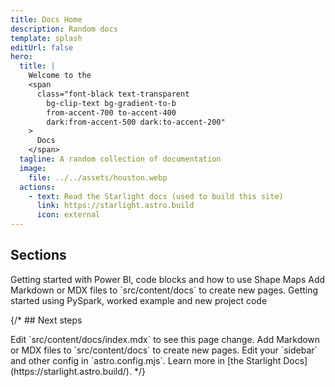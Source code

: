```yaml
---
title: Docs Home
description: Random docs
template: splash
editUrl: false
hero:
  title: |
    Welcome to the
    <span
      class="font-black text-transparent
        bg-clip-text bg-gradient-to-b
        from-accent-700 to-accent-400
        dark:from-accent-500 dark:to-accent-200"
    >
      Docs
    </span>
  tagline: A random collection of documentation
  image:
    file: ../../assets/houston.webp
  actions:
    - text: Read the Starlight docs (used to build this site)
      link: https://starlight.astro.build
      icon: external
---
```



## Sections

<CardGrid>
  <Card title="Power BI" icon="pencil">
    Getting started with Power BI, code blocks and how to use Shape Maps
    <LinkCard
      title="Power BI Docs"
      href="/powerbi/01-getting-started-with-power-bi/"
    />
  </Card>
  <Card title="Windows" icon="add-document">
    Add Markdown or MDX files to `src/content/docs` to create new pages.
    <LinkCard title="Windows Docs" href="/windows/01-wsl/" />
  </Card>
  <Card title="Spark" icon="setting">
    Getting started using PySpark, worked example and new project code
    <CardGrid>
      <LinkCard title="Getting Started" href="/spark/01-getting-started/" />
      <LinkCard title="New Project Code" href="/spark/03-new-project-code/" />
    </CardGrid>
  </Card>
</CardGrid>

{/* ## Next steps

<CardGrid stagger>
  <Card title="Update content" icon="pencil">
    Edit `src/content/docs/index.mdx` to see this page change.
  </Card>
  <Card title="Add new content" icon="add-document">
    Add Markdown or MDX files to `src/content/docs` to create new pages.
  </Card>
  <Card title="Configure your site" icon="setting">
    Edit your `sidebar` and other config in `astro.config.mjs`.
  </Card>
  <Card title="Read the docs" icon="open-book">
    Learn more in [the Starlight Docs](https://starlight.astro.build/).
  </Card>
</CardGrid> */}

